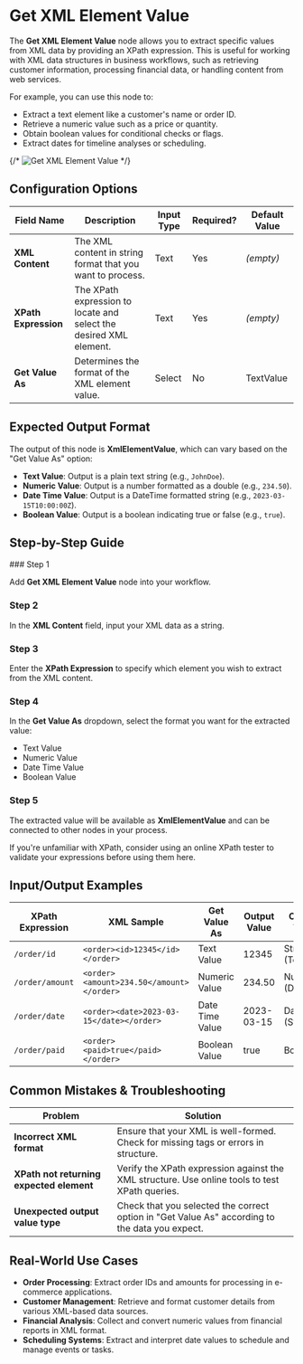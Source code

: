 
# Get XML Element Value

The **Get XML Element Value** node allows you to extract specific values from XML data by providing an XPath expression. This is useful for working with XML data structures in business workflows, such as retrieving customer information, processing financial data, or handling content from web services.

For example, you can use this node to:

- Extract a text element like a customer's name or order ID.
- Retrieve a numeric value such as a price or quantity.
- Obtain boolean values for conditional checks or flags.
- Extract dates for timeline analyses or scheduling.

{/* ![Get XML Element Value](./get-xml-element-value.png) */}

## Configuration Options

| Field Name           | Description                                                        | Input Type | Required? | Default Value |
| -------------------- | ------------------------------------------------------------------ | ---------- | --------- | ------------- |
| **XML Content**      | The XML content in string format that you want to process.         | Text       | Yes       | _(empty)_     |
| **XPath Expression** | The XPath expression to locate and select the desired XML element. | Text       | Yes       | _(empty)_     |
| **Get Value As**     | Determines the format of the XML element value.                    | Select     | No        | TextValue     |

## Expected Output Format

The output of this node is **XmlElementValue**, which can vary based on the "Get Value As" option:

- **Text Value**: Output is a plain text string (e.g., `JohnDoe`).
- **Numeric Value**: Output is a number formatted as a double (e.g., `234.50`).
- **Date Time Value**: Output is a DateTime formatted string (e.g., `2023-03-15T10:00:00Z`).
- **Boolean Value**: Output is a boolean indicating true or false (e.g., `true`).

## Step-by-Step Guide

<Steps>
### Step 1

Add **Get XML Element Value** node into your workflow.

### Step 2

In the **XML Content** field, input your XML data as a string.

### Step 3

Enter the **XPath Expression** to specify which element you wish to extract from the XML content.

### Step 4

In the **Get Value As** dropdown, select the format you want for the extracted value:

- Text Value
- Numeric Value
- Date Time Value
- Boolean Value

### Step 5

The extracted value will be available as **XmlElementValue** and can be connected to other nodes in your process.

</Steps>

<Callout type="info" title="Tip">
  If you're unfamiliar with XPath, consider using an online XPath tester to
  validate your expressions before using them here.
</Callout>

## Input/Output Examples

| XPath Expression | XML Sample                               | Get Value As    | Output Value | Output Type       |
| ---------------- | ---------------------------------------- | --------------- | ------------ | ----------------- |
| `/order/id`      | `<order><id>12345</id></order>`          | Text Value      | 12345        | String (Text)     |
| `/order/amount`  | `<order><amount>234.50</amount></order>` | Numeric Value   | 234.50       | Number (Double)   |
| `/order/date`    | `<order><date>2023-03-15</date></order>` | Date Time Value | 2023-03-15   | DateTime (String) |
| `/order/paid`    | `<order><paid>true</paid></order>`       | Boolean Value   | true         | Boolean           |

## Common Mistakes & Troubleshooting

| Problem                                  | Solution                                                                                       |
| ---------------------------------------- | ---------------------------------------------------------------------------------------------- |
| **Incorrect XML format**                 | Ensure that your XML is well-formed. Check for missing tags or errors in structure.            |
| **XPath not returning expected element** | Verify the XPath expression against the XML structure. Use online tools to test XPath queries. |
| **Unexpected output value type**         | Check that you selected the correct option in "Get Value As" according to the data you expect. |

## Real-World Use Cases

- **Order Processing**: Extract order IDs and amounts for processing in e-commerce applications.
- **Customer Management**: Retrieve and format customer details from various XML-based data sources.
- **Financial Analysis**: Collect and convert numeric values from financial reports in XML format.
- **Scheduling Systems**: Extract and interpret date values to schedule and manage events or tasks.
